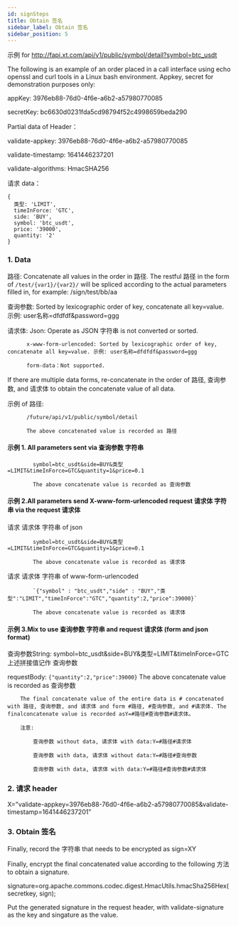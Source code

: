 ```yaml
---
id: signSteps
title: Obtain 签名
sidebar_label: Obtain 签名
sidebar_position: 5
---
```


示例 for http://fapi.xt.com/api/v1/public/symbol/detail?symbol=btc_usdt

The following is an example of an order placed in a call interface using echo openssl and curl tools in a Linux bash environment. Appkey, secret for demonstration purposes only:

appKey: 3976eb88-76d0-4f6e-a6b2-a57980770085

secretKey: bc6630d0231fda5cd98794f52c4998659beda290

Partial data of Header：

validate-appkey: 3976eb88-76d0-4f6e-a6b2-a57980770085

validate-timestamp: 1641446237201

validate-algorithms: HmacSHA256

请求 data：

```
{
  类型: 'LIMIT',
  timeInForce: 'GTC',
  side: 'BUY',
  symbol: 'btc_usdt',
  price: '39000',
  quantity: '2'
}
```

### 1. Data

路径: Concatenate all values in the order in 路径. The restful 路径 in the form of `/test/{var1}/{var2}/` will be spliced according to the actual parameters filled in, for example: /sign/test/bb/aa

查询参数: Sorted by lexicographic order of key, concatenate all key=value. 示例: user名称=dfdfdf&password=ggg

请求体: Json: Operate as JSON 字符串 is not converted or sorted.

          x-www-form-urlencoded: Sorted by lexicographic order of key, concatenate all key=value. 示例: user名称=dfdfdf&password=ggg　

          form-data：Not supported.

If there are multiple data forms, re-concatenate in the order of 路径, 查询参数, and 请求体 to obtain the concatenate value of all data.

示例 of 路径:

          /future/api/v1/public/symbol/detail

          The above concatenated value is recorded as 路径

#### 示例 1. All parameters sent via 查询参数 字符串

            symbol=btc_usdt&side=BUY&类型=LIMIT&timeInForce=GTC&quantity=1&price=0.1

            The above concatenate value is recorded as 查询参数

#### 示例 2.All parameters send X-www-form-urlencoded request 请求体 字符串 via the request 请求体

请求 请求体 字符串 of json

            symbol=btc_usdt&side=BUY&类型=LIMIT&timeInForce=GTC&quantity=1&price=0.1

            The above concatenate value is recorded as 请求体

请求 请求体 字符串 of www-form-urlencoded

            `{"symbol" : "btc_usdt","side" : "BUY","类型":"LIMIT","timeInForce":"GTC","quantity":2,"price":39000}`

            The above concatenate value is recorded as 请求体

#### 示例 3.Mix to use 查询参数 字符串 and request 请求体 (form and json format)

查询参数String: symbol=btc_usdt&side=BUY&类型=LIMIT&timeInForce=GTC 上述拼接值记作 查询参数

requestBody: `{"quantity":2,"price":39000}` The above concatenate value is recorded as 查询参数

        The final concatenate value of the entire data is # concatenated with 路径, 查询参数, and 请求体 and form #路径, #查询参数, and #请求体. The finalconcatenate value is recorded asY=#路径#查询参数#请求体。

        注意:

            查询参数 without data, 请求体 with data:Y=#路径#请求体

            查询参数 with data, 请求体 without data:Y=#路径#查询参数

            查询参数 with data, 请求体 with data:Y=#路径#查询参数#请求体

### 2. 请求 header

X=”validate-appkey=3976eb88-76d0-4f6e-a6b2-a57980770085&validate-timestamp=1641446237201”

### 3. Obtain 签名

Finally, record the 字符串 that needs to be encrypted as sign=XY

Finally, encrypt the final concatenated value according to the following 方法 to obtain a signature.

signature=org.apache.commons.codec.digest.HmacUtils.hmacSha256Hex(secretkey, sign);

Put the generated signature in the request header, with validate-signature as the key and singature as the value.
